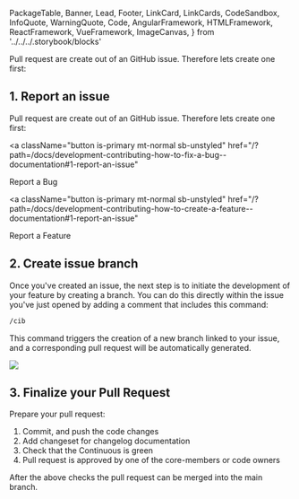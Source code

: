   PackageTable,
  Banner,
  Lead,
  Footer,
  LinkCard,
  LinkCards,
  CodeSandbox,
  InfoQuote,
  WarningQuote,
  Code,
  AngularFramework,
  HTMLFramework,
  ReactFramework,
  VueFramework,
  ImageCanvas,
} from '../../../.storybook/blocks'

<Meta title="Development/Contributing/How to create a Pull Request" />

<Banner label="How to create a Pull Request" section="Contributing" />

Pull request are create out of an GitHub issue. Therefore lets create one first:

## 1. Report an issue

Pull request are create out of an GitHub issue. Therefore lets create one first:

<a
  className="button is-primary mt-normal sb-unstyled"
  href="/?path=/docs/development-contributing-how-to-fix-a-bug--documentation#1-report-an-issue"
>
  Report a Bug
</a>

<a
  className="button is-primary mt-normal sb-unstyled"
  href="/?path=/docs/development-contributing-how-to-create-a-feature--documentation#1-report-an-issue"
>
  Report a Feature
</a>

## 2. Create issue branch

Once you've created an issue, the next step is to initiate the development of your feature by creating a branch.
You can do this directly within the issue you've just opened by adding a comment that includes this command:

```bash
/cib
```

This command triggers the creation of a new branch linked to your issue, and a corresponding pull request will be automatically generated.


<img src={CreateIssueBranch} />

## 3. Finalize your Pull Request

Prepare your pull request:

1. Commit, and push the code changes
2. Add changeset for changelog documentation
3. Check that the Continuous is green
4. Pull request is approved by one of the core-members or code owners

After the above checks the pull request can be merged into the main branch.
